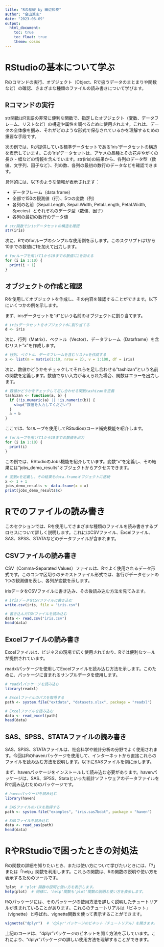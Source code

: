 ```yaml
---
title: "Rの基礎 by 田辺和奏"
author: "金山篤志"
date: "2023-06-09"
output: 
  html_document:
    toc: true
    toc_float: true
    theme: cosmo
---
```


# RStudioの基本について学ぶ

Rのコマンドの実行、オブジェクト（Object、Rで扱うデータのまとまりや関数など）の確認、さまざまな種類のファイルの読み書きについて学びます。

## Rコマンドの実行

str関数はR言語の非常に便利な関数で、指定したオブジェクト（変数、データフレーム、リストなど）の構造や属性を調べるために使用されます。これは、データの全体像を掴み、それがどのような形式で保存されているかを理解するための重要な手段です。

次の例では、Rが提供している標準データセットである'iris'データセットの構造を表示しています。この'iris'データセットは、アヤメの品種とその花弁やがくの長さ・幅などの情報を含んでいます。str(iris)の結果から、各列のデータ型（数値、文字列、因子など）、列の数、各列の最初の数行のデータなどを確認できます。

具体的には、以下のような情報が表示されます：

- データフレーム（data.frame）
- 全部で150の観測値（行）、5つの変数（列）
- 各列の名前（Sepal.Length, Sepal.Width, Petal.Length, Petal.Width, Species）とそれぞれのデータ型（数値、因子）
- 各列の最初の数行のデータ値

```r
# str関数でirisデータセットの構造を確認
str(iris)
```

次に、Rでのforループのシンプルな使用例を示します。このスクリプトは1から10までの数値に1を加えて出力します。

```r
# forループを用いて1から10までの数値に1を加える
for (i in 1:10) {
  print(i + 1)
}
```

## オブジェクトの作成と確認

Rを使用してオブジェクトを作成し、その内容を確認することができます。以下にいくつかの例を示します。

まず、irisデータセットを"d"という名前のオブジェクトに割り当てます。

```r
# irisデータセットをオブジェクトdに割り当てる
d <- iris
```

次に、行列（Matrix）、ベクトル（Vector）、データフレーム（Dataframe）を含むリスト"x"を作成します。

```r
# 行列、ベクトル、データフレームを含むリストxを作成する
x <- list(m = matrix(1:10, nrow = 2), v = 1:100, df = iris)
```

次に、数値かどうかをチェックしてそれらを足し合わせる"tashizan"という名前の関数を定義します。数値でない入力が与えられた場合、関数はエラーを出力します。

```r
# 数値かどうかをチェックして足し合わせる関数tashizanを定義
tashizan <- function(a, b) {
  if (!is.numeric(a) || !is.numeric(b)) {
    stop("数値を入力してください")
  }
  a + b
}
```

ここでは、forループを使用してRStudioのコード補完機能を紹介します。

```r
# forループを用いて1から10までの数値を出力
for (i in 1:10) {
  print(i)
}
```

この例では、RStudioのJobs機能を紹介しています。変数"x"を定義し、その結果には"jobs_demo_results"オブジェクトからアクセスできます。

```r
# 変数xを定義し、その結果をdata.frameオブジェクトに格納
x <- 1 + 1
jobs_demo_results <- data.frame(x = x)
print(jobs_demo_results$x)
```

# Rでのファイルの読み書き

このセクションでは、Rを使用してさまざまな種類のファイルを読み書きするプロセスについて詳しく説明します。これにはCSVファイル、Excelファイル、SAS、SPSS、STATAなどのデータファイルが含まれます。

## CSVファイルの読み書き

CSV（Comma-Separated Values）ファイルは、Rでよく使用されるデータ形式です。このコンマ区切りのテキストファイル形式では、各行がデータセットの1つの観測値を表し、各列が変数を示します。

irisデータをCSVファイルに書き込み、その後読み込む方法を見てみます。

```r
# irisデータをCSVファイルに書き込む
write.csv(iris, file = "iris.csv")

# 書き込んだCSVファイルを読み込む
data <- read.csv("iris.csv")
head(data)
```

## Excelファイルの読み書き

Excelファイルは、ビジネスの現場で広く使用されており、Rでは便利なツールが提供されています。

readxlパッケージを使用してExcelファイルを読み込む方法を示します。このために、パッケージに含まれるサンプルデータを使用します。

```r
# readxlパッケージを読み込む
library(readxl)

# Excelファイルのパスを取得する
path <- system.file("extdata", "datasets.xlsx", package = "readxl")

# Excelファイルを読み込む
data <- read_excel(path)
head(data)
```

## SAS、SPSS、STATAファイルの読み書き

SAS、SPSS、STATAファイルは、社会科学や統計分析の分野でよく使用されます。今回はRのhavenパッケージを使用して、インターネットから直接これらのファイルを読み込む方法を説明します。以下にSASファイルを例に示します。

まず、havenパッケージをインストールして読み込む必要があります。havenパッケージは、SAS、SPSS、Stataといった統計ソフトウェアのデータファイルをRで読み込むためのパッケージです。

```r
# havenパッケージを読み込む
library(haven)

# SASファイルのパスを取得する
path <- system.file("examples", "iris.sas7bdat", package = "haven")

# SASファイルを読み込む
data <- read_sas(path)
head(data)
```

# RやRStudioで困ったときの対処法

Rの関数の詳細を知りたいとき、または使い方について学びたいときには、「?」または「help」関数を利用します。これらの関数は、Rの関数の説明や使い方を表示するためのツールです。

```r
?plot  # 'plot'関数の説明と使い方を表示します。
help(plot)  # 同様に、'help'関数も'plot'関数の説明と使い方を表示します。
```

Rのパッケージには、そのパッケージの使用方法を詳しく説明したチュートリアルが含まれていることがあります。これらのチュートリアルは「ビネット」（vignette）と呼ばれ、vignette関数を使って表示することができます。

```r
vignette("dplyr")  # 'dplyr'パッケージのビネット（チュートリアル）を開きます。
```

上記のコードは、"dplyr"パッケージのビネットを開く方法を示しています。これにより、"dplyr"パッケージの詳しい使用方法を理解することができます。
